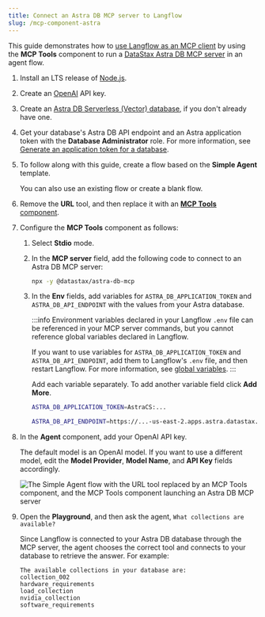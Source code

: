 ```yaml
---
title: Connect an Astra DB MCP server to Langflow
slug: /mcp-component-astra
---
```



This guide demonstrates how to [use Langflow as an MCP client](/mcp-client) by using the **MCP Tools** component to run a [DataStax Astra DB MCP server](https://github.com/datastax/astra-db-mcp) in an agent flow.

1. Install an LTS release of [Node.js](https://docs.npmjs.com/downloading-and-installing-node-js-and-npm).

<PartialMcpNodeTip />

2. Create an [OpenAI](https://platform.openai.com/) API key.

3. Create an [Astra DB Serverless (Vector) database](https://docs.datastax.com/en/astra-db-serverless/databases/create-database.html#create-vector-database), if you don't already have one.

4. Get your database's Astra DB API endpoint and an Astra application token with the **Database Administrator** role. For more information, see [Generate an application token for a database](https://docs.datastax.com/en/astra-db-serverless/administration/manage-application-tokens.html#database-token).

5. To follow along with this guide, create a flow based on the **Simple Agent** template.

    You can also use an existing flow or create a blank flow.

6. Remove the **URL** tool, and then replace it with an [**MCP Tools** component](/mcp-client).

7. Configure the **MCP Tools** component as follows:

    1. Select **Stdio** mode.
    2. In the **MCP server** field, add the following code to connect to an Astra DB MCP server:

        ```bash
        npx -y @datastax/astra-db-mcp
        ```

    3. In the **Env** fields, add variables for `ASTRA_DB_APPLICATION_TOKEN` and `ASTRA_DB_API_ENDPOINT` with the values from your Astra database.

        :::info
        Environment variables declared in your Langflow `.env` file can be referenced in your MCP server commands, but you cannot reference global variables declared in Langflow.

        If you want to use variables for `ASTRA_DB_APPLICATION_TOKEN` and `ASTRA_DB_API_ENDPOINT`, add them to Langflow's `.env` file, and then restart Langflow.
        For more information, see [global variables](/configuration-global-variables).
        :::

        Add each variable separately.
        To add another variable field click <Icon name="Plus" aria-hidden="true"/> **Add More**.

        ```bash
        ASTRA_DB_APPLICATION_TOKEN=AstraCS:...
        ```

        ```bash
        ASTRA_DB_API_ENDPOINT=https://...-us-east-2.apps.astra.datastax.com
        ```

8. In the **Agent** component, add your OpenAI API key.

    The default model is an OpenAI model.
    If you want to use a different model, edit the **Model Provider**, **Model Name**, and **API Key** fields accordingly.

    ![The Simple Agent flow with the URL tool replaced by an MCP Tools component, and the MCP Tools component launching an Astra DB MCP server](/img/component-mcp-astra-db.png)

9. Open the **Playground**, and then ask the agent, `What collections are available?`

    Since Langflow is connected to your Astra DB database through the MCP server, the agent chooses the correct tool and connects to your database to retrieve the answer.
    For example:

    ```text
    The available collections in your database are:
    collection_002
    hardware_requirements
    load_collection
    nvidia_collection
    software_requirements
    ```